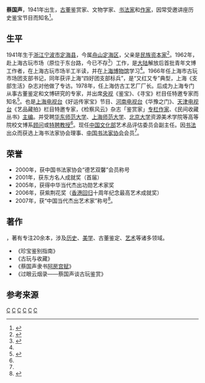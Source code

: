 '''蔡国声'''，1941年出生，[[古董|古董]]鉴赏家、文物学家、[[书法家|书法家]]和[[作家|作家]]，因常受邀讲座历史鉴宝节目而知名<ref name="cai east finance">{{cite web|url=http://finance.eastday.com/money/m4/20110301/u1a5751042.html |title=古玩鉴定领域领军人蔡国声：收藏贵在平常心 |publisher=东方网财经 |author=大江南收藏 |date=2011年3月1日}}</ref>。

==生平==

1941年生于[[浙江|浙江]][[宁波市|宁波市]][[定海县|定海县]]，今属[[舟山|舟山]][[定海区|定海区]]，父亲是[[民族资本家|民族资本家]]<ref name="cai ifeng">{{cite web|url=http://finance.ifeng.com/news/people/20110426/3933790.shtml |title=鉴宝专家蔡国声 不“捡漏”的人 |publisher=凤凰网财经 |date=2011年4月26日}}</ref>。1962年，赴上海古玩市场（原位于东台路，今已不存<ref>{{cite web|url=http://sh.house.ifeng.com/detail/2015_05_31/50412733_0.shtml |title=惜别东台路，上海古玩市场成追忆！ |publisher=凤凰网房产 |date=2015年5月31日}}</ref>）工作，是[[中国大陆|大陆]]解放后首批青年文博工作者，在上海古玩市场半工半读，并在[[上海博物馆|上海博物馆]]学习<ref name="cai ifeng"/>。1966年任上海市古玩市场团支部书记，同年获评上海“四好团支部标兵”，是“又红又专”典型，上海《支部生活》杂志对他做了专访。1978年，任上海仿古工艺厂厂长。后成为上海专门从事古董鉴定和文博研究的专家，并出席[[中国中央电视台|央视]]《鉴宝》、《寻宝》栏目任特邀专家而知名<ref>{{cite web |url=http://www.moneydao.net/fengmian/877.html |title=蔡国声 适合的才是合适的 |publisher=投资有道 |date=2014-04-09 |access-date=2016-07-29 |archive-url=https://web.archive.org/web/20160807125944/http://www.moneydao.net/fengmian/877.html |archive-date=2016-08-07 |dead-url=yes }}</ref>。也是[[上海电视台|上海电视台]]《好运传家宝》节目、[[河南电视台|河南电视台]]《华豫之门》、[[天津电视台|天津电视台]]《艺品藏拍》栏目特邀专家，《检察风云》杂志「鉴赏家」[[专栏作家|专栏作家]]、《民间收藏丛书》[[主编|主编]]。并受聘[[华东师范大学|华东师范大学]]、[[上海师范大学|上海师范大学]]、[[北京大学|北京大学]]资源美术学院等高等院校文博系[[顾问|顾问]]或[[教授|特聘教授]]<ref name="cai east finance"/>。现任[[中国文化部|中国文化部]]艺术品评估委员会副主任。因[[书法|书法]]出众而获选上海书法家协会理事、[[中国书法家协会|中国书法家协会]]会员<ref name="cai east finance"/>。

==荣誉==
* 2000年，获中国书法家协会“德艺双馨”会员称号
* 2001年，获东方名人成就奖（首届）
* 2005年，获得中华当代杰出功勋艺术家奖
* 2006年，获紫荆花奖（[[香港回归|香港回归]]十周年纪念最高艺术成就奖）
* 2007年，获“中国当代杰出艺术家”称号<ref>{{cite web |url=http://news.96hq.com/a/20120711/205861.html |title=CCTV《寻宝》鉴定团专家：蔡国声 |publisher=环球收藏网 |date=2012年7月13日 }}{{Dead link|date=2020年1月 |bot=InternetArchiveBot |fix-attempted=yes }}</ref>。

==著作==
{{Citation needed|有中国文博界「萬能」和「高產專家」之称|time=2021-05-29T16:51:16+00:00}}，著有专注20余本，涉及[[历史|历史]]、[[美学|美学]]、古董鉴定、[[艺术|艺术]]等诸多领域。
* 《珍宝鉴别指南》
*《古玩与收藏》
* 《蔡国声隶书[[阿房宫赋|阿房宫赋]]》
* 《过眼云烟录——蔡国声谈古玩鉴赏》

==参考来源==
{{reflist|2}}

[[Category:定海人|C]]
[[Category:中国书法家|C]]
[[Category:宁波裔上海人|C]]
[[Category:中国历史学家|C]]
[[Category:香港宁波人|C]]
[[Category:華東師範大學教授|C]]